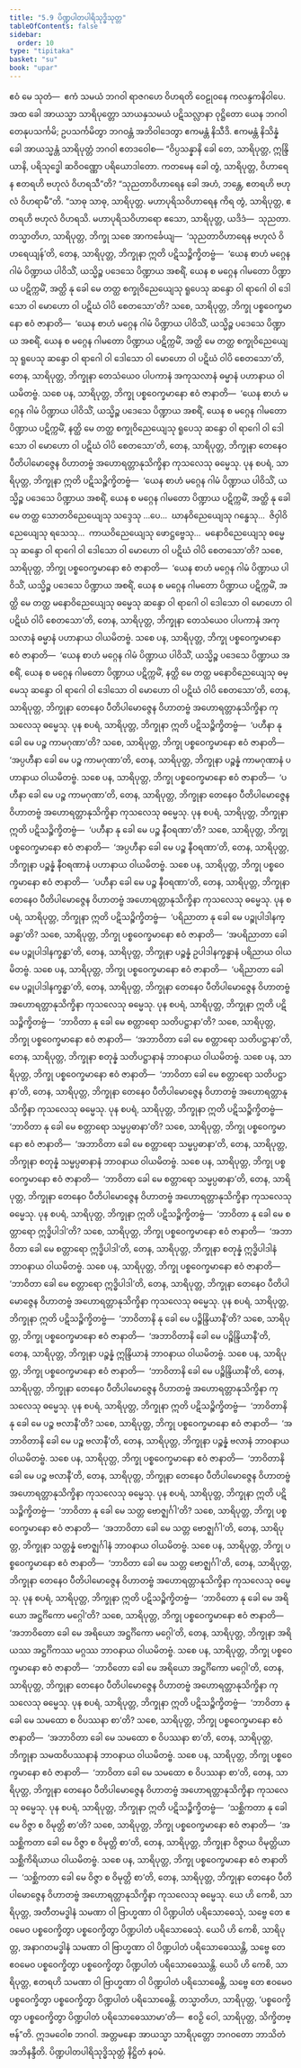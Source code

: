 ```yaml
---
title: "5.9 ပိဏ္ဍပါတပါရိသုဒ္ဓိသုတ္တ"
tableOfContents: false
sidebar:
  order: 10
type: "tipitaka"
basket: "su"
book: "upar"
---
```



<DynamicBreadcrumb />

<Division number="438" book="upar">

<Paragraph number="1257" book="upar">
ဧဝံ မေ သုတံ—  ဧကံ သမယံ ဘဂဝါ ရာဇဂဟေ ဝိဟရတိ ဝေဠုဝနေ ကလန္ဒကနိဝါပေ. အထ ခေါ အာယသ္မာ သာရိပုတ္တော သာယနှသမယံ ပဋိသလ္လာနာ ဝုဋ္ဌိတော ယေန ဘဂဝါ တေနုပသင်္ကမိ; ဥပသင်္ကမိတွာ ဘဂဝန္တံ အဘိဝါဒေတွာ ဧကမန္တံ နိသီဒိ. ဧကမန္တံ နိသိန္နံ ခေါ အာယသ္မန္တံ သာရိပုတ္တံ ဘဂဝါ ဧတဒဝေါစ—
</Paragraph>

<Paragraph number="1258" book="upar">
“ဝိပ္ပသန္နာနိ ခေါ တေ, သာရိပုတ္တ, ဣန္ဒြိယာနိ, ပရိသုဒ္ဓေါ ဆဝိဝဏ္ဏော ပရိယောဒါတော. ကတမေန ခေါ တွံ, သာရိပုတ္တ, ဝိဟာရေန ဧတရဟိ ဗဟုလံ ဝိဟရသီ”တိ? “သုညတာဝိဟာရေန ခေါ အဟံ, ဘန္တေ, ဧတရဟိ ဗဟုလံ ဝိဟရာမီ”တိ. “သာဓု သာဓု, သာရိပုတ္တ. မဟာပုရိသဝိဟာရေန ကိရ တွံ, သာရိပုတ္တ, ဧတရဟိ ဗဟုလံ ဝိဟရသိ. မဟာပုရိသဝိဟာရော ဧသော, သာရိပုတ္တ, ယဒိဒံ—  သုညတာ. တသ္မာတိဟ, သာရိပုတ္တ, ဘိက္ခု သစေ အာကင်္ခေယျ—  ‘သုညတာဝိဟာရေန ဗဟုလံ ဝိဟရေယျန်’တိ, တေန, သာရိပုတ္တ, ဘိက္ခုနာ ဣတိ ပဋိသဉ္စိက္ခိတဗ္ဗံ—  ‘ယေန စာဟံ မဂ္ဂေန ဂါမံ ပိဏ္ဍာယ ပါဝိသိံ, ယသ္မိဉ္စ ပဒေသေ ပိဏ္ဍာယ အစရိံ, ယေန စ မဂ္ဂေန ဂါမတော ပိဏ္ဍာယ ပဋိက္ကမိံ, အတ္ထိ နု ခေါ မေ တတ္ထ စက္ခုဝိညေယျေသု ရူပေသု ဆန္ဒော ဝါ ရာဂေါ ဝါ ဒေါသော ဝါ မောဟော ဝါ ပဋိဃံ ဝါပိ စေတသော’တိ? သစေ, သာရိပုတ္တ, ဘိက္ခု ပစ္စဝေက္ခမာနော ဧဝံ ဇာနာတိ—  ‘ယေန စာဟံ မဂ္ဂေန ဂါမံ ပိဏ္ဍာယ ပါဝိသိံ, ယသ္မိဉ္စ ပဒေသေ ပိဏ္ဍာယ အစရိံ, ယေန စ မဂ္ဂေန ဂါမတော ပိဏ္ဍာယ ပဋိက္ကမိံ, အတ္ထိ မေ တတ္ထ စက္ခုဝိညေယျေသု ရူပေသု ဆန္ဒော ဝါ ရာဂေါ ဝါ ဒေါသော ဝါ မောဟော ဝါ ပဋိဃံ ဝါပိ စေတသော’တိ, တေန, သာရိပုတ္တ, ဘိက္ခုနာ တေသံယေဝ ပါပကာနံ အကုသလာနံ ဓမ္မာနံ ပဟာနာယ ဝါယမိတဗ္ဗံ. သစေ ပန, သာရိပုတ္တ, ဘိက္ခု ပစ္စဝေက္ခမာနော ဧဝံ ဇာနာတိ—  ‘ယေန စာဟံ မဂ္ဂေန ဂါမံ ပိဏ္ဍာယ ပါဝိသိံ, ယသ္မိဉ္စ ပဒေသေ ပိဏ္ဍာယ အစရိံ, ယေန စ မဂ္ဂေန ဂါမတော ပိဏ္ဍာယ ပဋိက္ကမိံ, နတ္ထိ မေ တတ္ထ စက္ခုဝိညေယျေသု ရူပေသု ဆန္ဒော ဝါ ရာဂေါ ဝါ ဒေါသော ဝါ မောဟော ဝါ ပဋိဃံ ဝါပိ စေတသော’တိ, တေန, သာရိပုတ္တ, ဘိက္ခုနာ တေနေဝ ပီတိပါမောဇ္ဇေန ဝိဟာတဗ္ဗံ အဟောရတ္တာနုသိက္ခိနာ ကုသလေသု ဓမ္မေသု.
</Paragraph>

</Division>
<Division number="439" book="upar">

<Paragraph number="1259" book="upar">
ပုန စပရံ, သာရိပုတ္တ, ဘိက္ခုနာ ဣတိ ပဋိသဉ္စိက္ခိတဗ္ဗံ—  ‘ယေန စာဟံ မဂ္ဂေန ဂါမံ ပိဏ္ဍာယ ပါဝိသိံ, ယသ္မိဉ္စ ပဒေသေ ပိဏ္ဍာယ အစရိံ, ယေန စ မဂ္ဂေန ဂါမတော ပိဏ္ဍာယ ပဋိက္ကမိံ, အတ္ထိ နု ခေါ မေ တတ္ထ သောတဝိညေယျေသု သဒ္ဒေသု …ပေ…  ဃာနဝိညေယျေသု ဂန္ဓေသု…  ဇိဝှါဝိညေယျေသု ရသေသု…  ကာယဝိညေယျေသု ဖောဋ္ဌဗ္ဗေသု…  မနောဝိညေယျေသု ဓမ္မေသု ဆန္ဒော ဝါ ရာဂေါ ဝါ ဒေါသော ဝါ မောဟော ဝါ ပဋိဃံ ဝါပိ စေတသော’တိ? သစေ, သာရိပုတ္တ, ဘိက္ခု ပစ္စဝေက္ခမာနော ဧဝံ ဇာနာတိ—  ‘ယေန စာဟံ မဂ္ဂေန ဂါမံ ပိဏ္ဍာယ ပါဝိသိံ, ယသ္မိဉ္စ ပဒေသေ ပိဏ္ဍာယ အစရိံ, ယေန စ မဂ္ဂေန ဂါမတော ပိဏ္ဍာယ ပဋိက္ကမိံ, အတ္ထိ မေ တတ္ထ မနောဝိညေယျေသု ဓမ္မေသု ဆန္ဒော ဝါ ရာဂေါ ဝါ ဒေါသော ဝါ မောဟော ဝါ ပဋိဃံ ဝါပိ စေတသော’တိ, တေန, သာရိပုတ္တ, ဘိက္ခုနာ တေသံယေဝ ပါပကာနံ အကုသလာနံ ဓမ္မာနံ ပဟာနာယ ဝါယမိတဗ္ဗံ. သစေ ပန, သာရိပုတ္တ, ဘိက္ခု ပစ္စဝေက္ခမာနော ဧဝံ ဇာနာတိ—  ‘ယေန စာဟံ မဂ္ဂေန ဂါမံ ပိဏ္ဍာယ ပါဝိသိံ, ယသ္မိဉ္စ ပဒေသေ ပိဏ္ဍာယ အစရိံ, ယေန စ မဂ္ဂေန ဂါမတော ပိဏ္ဍာယ ပဋိက္ကမိံ, နတ္ထိ မေ တတ္ထ မနောဝိညေယျေသု ဓမ္မေသု ဆန္ဒော ဝါ ရာဂေါ ဝါ ဒေါသော ဝါ မောဟော ဝါ ပဋိဃံ ဝါပိ စေတသော’တိ, တေန, သာရိပုတ္တ, ဘိက္ခုနာ တေနေဝ ပီတိပါမောဇ္ဇေန ဝိဟာတဗ္ဗံ အဟောရတ္တာနုသိက္ခိနာ ကုသလေသု ဓမ္မေသု.
</Paragraph>

</Division>
<Division number="440" book="upar">

<Paragraph number="1260" book="upar">
ပုန စပရံ, သာရိပုတ္တ, ဘိက္ခုနာ ဣတိ ပဋိသဉ္စိက္ခိတဗ္ဗံ—  ‘ပဟီနာ နု ခေါ မေ ပဉ္စ ကာမဂုဏာ’တိ? သစေ, သာရိပုတ္တ, ဘိက္ခု ပစ္စဝေက္ခမာနော ဧဝံ ဇာနာတိ—  ‘အပ္ပဟီနာ ခေါ မေ ပဉ္စ ကာမဂုဏာ’တိ, တေန, သာရိပုတ္တ, ဘိက္ခုနာ ပဉ္စန္နံ ကာမဂုဏာနံ ပဟာနာယ ဝါယမိတဗ္ဗံ. သစေ ပန, သာရိပုတ္တ, ဘိက္ခု ပစ္စဝေက္ခမာနော ဧဝံ ဇာနာတိ—  ‘ပဟီနာ ခေါ မေ ပဉ္စ ကာမဂုဏာ’တိ, တေန, သာရိပုတ္တ, ဘိက္ခုနာ တေနေဝ ပီတိပါမောဇ္ဇေန ဝိဟာတဗ္ဗံ အဟောရတ္တာနုသိက္ခိနာ ကုသလေသု ဓမ္မေသု.
</Paragraph>

</Division>
<Division number="441" book="upar">

<Paragraph number="1261" book="upar">
ပုန စပရံ, သာရိပုတ္တ, ဘိက္ခုနာ ဣတိ ပဋိသဉ္စိက္ခိတဗ္ဗံ—  ‘ပဟီနာ နု ခေါ မေ ပဉ္စ နီဝရဏာ’တိ? သစေ, သာရိပုတ္တ, ဘိက္ခု ပစ္စဝေက္ခမာနော ဧဝံ ဇာနာတိ—  ‘အပ္ပဟီနာ ခေါ မေ ပဉ္စ နီဝရဏာ’တိ, တေန, သာရိပုတ္တ, ဘိက္ခုနာ ပဉ္စန္နံ နီဝရဏာနံ ပဟာနာယ ဝါယမိတဗ္ဗံ. သစေ ပန, သာရိပုတ္တ, ဘိက္ခု ပစ္စဝေက္ခမာနော ဧဝံ ဇာနာတိ—  ‘ပဟီနာ ခေါ မေ ပဉ္စ နီဝရဏာ’တိ, တေန, သာရိပုတ္တ, ဘိက္ခုနာ တေနေဝ ပီတိပါမောဇ္ဇေန ဝိဟာတဗ္ဗံ အဟောရတ္တာနုသိက္ခိနာ ကုသလေသု ဓမ္မေသု.
</Paragraph>

</Division>
<Division number="442" book="upar">

<Paragraph number="1262" book="upar">
ပုန စပရံ, သာရိပုတ္တ, ဘိက္ခုနာ ဣတိ ပဋိသဉ္စိက္ခိတဗ္ဗံ—  ‘ပရိညာတာ နု ခေါ မေ ပဉ္စုပါဒါနက္ခန္ဓာ’တိ? သစေ, သာရိပုတ္တ, ဘိက္ခု ပစ္စဝေက္ခမာနော ဧဝံ ဇာနာတိ—  ‘အပရိညာတာ ခေါ မေ ပဉ္စုပါဒါနက္ခန္ဓာ’တိ, တေန, သာရိပုတ္တ, ဘိက္ခုနာ ပဉ္စန္နံ ဥပါဒါနက္ခန္ဓာနံ ပရိညာယ ဝါယမိတဗ္ဗံ. သစေ ပန, သာရိပုတ္တ, ဘိက္ခု ပစ္စဝေက္ခမာနော ဧဝံ ဇာနာတိ—  ‘ပရိညာတာ ခေါ မေ ပဉ္စုပါဒါနက္ခန္ဓာ’တိ, တေန, သာရိပုတ္တ, ဘိက္ခုနာ တေနေဝ ပီတိပါမောဇ္ဇေန ဝိဟာတဗ္ဗံ အဟောရတ္တာနုသိက္ခိနာ ကုသလေသု ဓမ္မေသု.
</Paragraph>

</Division>
<Division number="443" book="upar">

<Paragraph number="1263" book="upar">
ပုန စပရံ, သာရိပုတ္တ, ဘိက္ခုနာ ဣတိ ပဋိသဉ္စိက္ခိတဗ္ဗံ—  ‘ဘာဝိတာ နု ခေါ မေ စတ္တာရော သတိပဋ္ဌာနာ’တိ? သစေ, သာရိပုတ္တ, ဘိက္ခု ပစ္စဝေက္ခမာနော ဧဝံ ဇာနာတိ—  ‘အဘာဝိတာ ခေါ မေ စတ္တာရော သတိပဋ္ဌာနာ’တိ, တေန, သာရိပုတ္တ, ဘိက္ခုနာ စတုန္နံ သတိပဋ္ဌာနာနံ ဘာဝနာယ ဝါယမိတဗ္ဗံ. သစေ ပန, သာရိပုတ္တ, ဘိက္ခု ပစ္စဝေက္ခမာနော ဧဝံ ဇာနာတိ—  ‘ဘာဝိတာ ခေါ မေ စတ္တာရော သတိပဋ္ဌာနာ’တိ, တေန, သာရိပုတ္တ, ဘိက္ခုနာ တေနေဝ ပီတိပါမောဇ္ဇေန ဝိဟာတဗ္ဗံ အဟောရတ္တာနုသိက္ခိနာ ကုသလေသု ဓမ္မေသု.
</Paragraph>

</Division>
<Division number="444" book="upar">

<Paragraph number="1264" book="upar">
ပုန စပရံ, သာရိပုတ္တ, ဘိက္ခုနာ ဣတိ ပဋိသဉ္စိက္ခိတဗ္ဗံ—  ‘ဘာဝိတာ နု ခေါ မေ စတ္တာရော သမ္မပ္ပဓာနာ’တိ? သစေ, သာရိပုတ္တ, ဘိက္ခု ပစ္စဝေက္ခမာနော ဧဝံ ဇာနာတိ—  ‘အဘာဝိတာ ခေါ မေ စတ္တာရော သမ္မပ္ပဓာနာ’တိ, တေန, သာရိပုတ္တ, ဘိက္ခုနာ စတုန္နံ သမ္မပ္ပဓာနာနံ ဘာဝနာယ ဝါယမိတဗ္ဗံ. သစေ ပန, သာရိပုတ္တ, ဘိက္ခု ပစ္စဝေက္ခမာနော ဧဝံ ဇာနာတိ—  ‘ဘာဝိတာ ခေါ မေ စတ္တာရော သမ္မပ္ပဓာနာ’တိ, တေန, သာရိပုတ္တ, ဘိက္ခုနာ တေနေဝ ပီတိပါမောဇ္ဇေန ဝိဟာတဗ္ဗံ အဟောရတ္တာနုသိက္ခိနာ ကုသလေသု ဓမ္မေသု.
</Paragraph>

</Division>
<Division number="445" book="upar">

<Paragraph number="1265" book="upar">
ပုန စပရံ, သာရိပုတ္တ, ဘိက္ခုနာ ဣတိ ပဋိသဉ္စိက္ခိတဗ္ဗံ—  ‘ဘာဝိတာ နု ခေါ မေ စတ္တာရော ဣဒ္ဓိပါဒါ’တိ? သစေ, သာရိပုတ္တ, ဘိက္ခု ပစ္စဝေက္ခမာနော ဧဝံ ဇာနာတိ—  ‘အဘာဝိတာ ခေါ မေ စတ္တာရော ဣဒ္ဓိပါဒါ’တိ, တေန, သာရိပုတ္တ, ဘိက္ခုနာ စတုန္နံ ဣဒ္ဓိပါဒါနံ ဘာဝနာယ ဝါယမိတဗ္ဗံ. သစေ ပန, သာရိပုတ္တ, ဘိက္ခု ပစ္စဝေက္ခမာနော ဧဝံ ဇာနာတိ—  ‘ဘာဝိတာ ခေါ မေ စတ္တာရော ဣဒ္ဓိပါဒါ’တိ, တေန, သာရိပုတ္တ, ဘိက္ခုနာ တေနေဝ ပီတိပါမောဇ္ဇေန ဝိဟာတဗ္ဗံ အဟောရတ္တာနုသိက္ခိနာ ကုသလေသု ဓမ္မေသု.
</Paragraph>

</Division>
<Division number="446" book="upar">

<Paragraph number="1266" book="upar">
ပုန စပရံ, သာရိပုတ္တ, ဘိက္ခုနာ ဣတိ ပဋိသဉ္စိက္ခိတဗ္ဗံ—  ‘ဘာဝိတာနိ နု ခေါ မေ ပဉ္စိန္ဒြိယာနီ’တိ? သစေ, သာရိပုတ္တ, ဘိက္ခု ပစ္စဝေက္ခမာနော ဧဝံ ဇာနာတိ—  ‘အဘာဝိတာနိ ခေါ မေ ပဉ္စိန္ဒြိယာနီ’တိ, တေန, သာရိပုတ္တ, ဘိက္ခုနာ ပဉ္စန္နံ ဣန္ဒြိယာနံ ဘာဝနာယ ဝါယမိတဗ္ဗံ. သစေ ပန, သာရိပုတ္တ, ဘိက္ခု ပစ္စဝေက္ခမာနော ဧဝံ ဇာနာတိ—  ‘ဘာဝိတာနိ ခေါ မေ ပဉ္စိန္ဒြိယာနီ’တိ, တေန, သာရိပုတ္တ, ဘိက္ခုနာ တေနေဝ ပီတိပါမောဇ္ဇေန ဝိဟာတဗ္ဗံ အဟောရတ္တာနုသိက္ခိနာ ကုသလေသု ဓမ္မေသု.
</Paragraph>

</Division>
<Division number="447" book="upar">

<Paragraph number="1267" book="upar">
ပုန စပရံ, သာရိပုတ္တ, ဘိက္ခုနာ ဣတိ ပဋိသဉ္စိက္ခိတဗ္ဗံ—  ‘ဘာဝိတာနိ နု ခေါ မေ ပဉ္စ ဗလာနီ’တိ? သစေ, သာရိပုတ္တ, ဘိက္ခု ပစ္စဝေက္ခမာနော ဧဝံ ဇာနာတိ—  ‘အဘာဝိတာနိ ခေါ မေ ပဉ္စ ဗလာနီ’တိ, တေန, သာရိပုတ္တ, ဘိက္ခုနာ ပဉ္စန္နံ ဗလာနံ ဘာဝနာယ ဝါယမိတဗ္ဗံ. သစေ ပန, သာရိပုတ္တ, ဘိက္ခု ပစ္စဝေက္ခမာနော ဧဝံ ဇာနာတိ—  ‘ဘာဝိတာနိ ခေါ မေ ပဉ္စ ဗလာနီ’တိ, တေန, သာရိပုတ္တ, ဘိက္ခုနာ တေနေဝ ပီတိပါမောဇ္ဇေန ဝိဟာတဗ္ဗံ အဟောရတ္တာနုသိက္ခိနာ ကုသလေသု ဓမ္မေသု.
</Paragraph>

</Division>
<Division number="448" book="upar">

<Paragraph number="1268" book="upar">
ပုန စပရံ, သာရိပုတ္တ, ဘိက္ခုနာ ဣတိ ပဋိသဉ္စိက္ခိတဗ္ဗံ—  ‘ဘာဝိတာ နု ခေါ မေ သတ္တ ဗောဇ္ဈင်္ဂါ’တိ? သစေ, သာရိပုတ္တ, ဘိက္ခု ပစ္စဝေက္ခမာနော ဧဝံ ဇာနာတိ—  ‘အဘာဝိတာ ခေါ မေ သတ္တ ဗောဇ္ဈင်္ဂါ’တိ, တေန, သာရိပုတ္တ, ဘိက္ခုနာ သတ္တန္နံ ဗောဇ္ဈင်္ဂါနံ ဘာဝနာယ ဝါယမိတဗ္ဗံ. သစေ ပန, သာရိပုတ္တ, ဘိက္ခု ပစ္စဝေက္ခမာနော ဧဝံ ဇာနာတိ—  ‘ဘာဝိတာ ခေါ မေ သတ္တ ဗောဇ္ဈင်္ဂါ’တိ, တေန, သာရိပုတ္တ, ဘိက္ခုနာ တေနေဝ ပီတိပါမောဇ္ဇေန ဝိဟာတဗ္ဗံ အဟောရတ္တာနုသိက္ခိနာ ကုသလေသု ဓမ္မေသု.
</Paragraph>

</Division>
<Division number="449" book="upar">

<Paragraph number="1269" book="upar">
ပုန စပရံ, သာရိပုတ္တ, ဘိက္ခုနာ ဣတိ ပဋိသဉ္စိက္ခိတဗ္ဗံ—  ‘ဘာဝိတော နု ခေါ မေ အရိယော အဋ္ဌင်္ဂိကော မဂ္ဂေါ’တိ? သစေ, သာရိပုတ္တ, ဘိက္ခု ပစ္စဝေက္ခမာနော ဧဝံ ဇာနာတိ—  ‘အဘာဝိတော ခေါ မေ အရိယော အဋ္ဌင်္ဂိကော မဂ္ဂေါ’တိ, တေန, သာရိပုတ္တ, ဘိက္ခုနာ အရိယဿ အဋ္ဌင်္ဂိကဿ မဂ္ဂဿ ဘာဝနာယ ဝါယမိတဗ္ဗံ. သစေ ပန, သာရိပုတ္တ, ဘိက္ခု ပစ္စဝေက္ခမာနော ဧဝံ ဇာနာတိ—  ‘ဘာဝိတော ခေါ မေ အရိယော အဋ္ဌင်္ဂိကော မဂ္ဂေါ’တိ, တေန, သာရိပုတ္တ, ဘိက္ခုနာ တေနေဝ ပီတိပါမောဇ္ဇေန ဝိဟာတဗ္ဗံ အဟောရတ္တာနုသိက္ခိနာ ကုသလေသု ဓမ္မေသု.
</Paragraph>

</Division>
<Division number="450" book="upar">

<Paragraph number="1270" book="upar">
ပုန စပရံ, သာရိပုတ္တ, ဘိက္ခုနာ ဣတိ ပဋိသဉ္စိက္ခိတဗ္ဗံ—  ‘ဘာဝိတာ နု ခေါ မေ သမထော စ ဝိပဿနာ စာ’တိ? သစေ, သာရိပုတ္တ, ဘိက္ခု ပစ္စဝေက္ခမာနော ဧဝံ ဇာနာတိ—  ‘အဘာဝိတာ ခေါ မေ သမထော စ ဝိပဿနာ စာ’တိ, တေန, သာရိပုတ္တ, ဘိက္ခုနာ သမထဝိပဿနာနံ ဘာဝနာယ ဝါယမိတဗ္ဗံ. သစေ ပန, သာရိပုတ္တ, ဘိက္ခု ပစ္စဝေက္ခမာနော ဧဝံ ဇာနာတိ—  ‘ဘာဝိတာ ခေါ မေ သမထော စ ဝိပဿနာ စာ’တိ, တေန, သာရိပုတ္တ, ဘိက္ခုနာ တေနေဝ ပီတိပါမောဇ္ဇေန ဝိဟာတဗ္ဗံ အဟောရတ္တာနုသိက္ခိနာ ကုသလေသု ဓမ္မေသု.
</Paragraph>

</Division>
<Division number="451" book="upar">

<Paragraph number="1271" book="upar">
ပုန စပရံ, သာရိပုတ္တ, ဘိက္ခုနာ ဣတိ ပဋိသဉ္စိက္ခိတဗ္ဗံ—  ‘သစ္ဆိကတာ နု ခေါ မေ ဝိဇ္ဇာ စ ဝိမုတ္တိ စာ’တိ? သစေ, သာရိပုတ္တ, ဘိက္ခု ပစ္စဝေက္ခမာနော ဧဝံ ဇာနာတိ—  ‘အသစ္ဆိကတာ ခေါ မေ ဝိဇ္ဇာ စ ဝိမုတ္တိ စာ’တိ, တေန, သာရိပုတ္တ, ဘိက္ခုနာ ဝိဇ္ဇာယ ဝိမုတ္တိယာ သစ္ဆိကိရိယာယ ဝါယမိတဗ္ဗံ. သစေ ပန, သာရိပုတ္တ, ဘိက္ခု ပစ္စဝေက္ခမာနော ဧဝံ ဇာနာတိ—  ‘သစ္ဆိကတာ ခေါ မေ ဝိဇ္ဇာ စ ဝိမုတ္တိ စာ’တိ, တေန, သာရိပုတ္တ, ဘိက္ခုနာ တေနေဝ ပီတိပါမောဇ္ဇေန ဝိဟာတဗ္ဗံ အဟောရတ္တာနုသိက္ခိနာ ကုသလေသု ဓမ္မေသု.
</Paragraph>

</Division>
<Division number="452" book="upar">

<Paragraph number="1272" book="upar">
ယေ ဟိ ကေစိ, သာရိပုတ္တ, အတီတမဒ္ဓါနံ သမဏာ ဝါ ဗြာဟ္မဏာ ဝါ ပိဏ္ဍပါတံ ပရိသောဓေသုံ, သဗ္ဗေ တေ ဧဝမေဝ ပစ္စဝေက္ခိတွာ ပစ္စဝေက္ခိတွာ ပိဏ္ဍပါတံ ပရိသောဓေသုံ. ယေပိ ဟိ ကေစိ, သာရိပုတ္တ, အနာဂတမဒ္ဓါနံ သမဏာ ဝါ ဗြာဟ္မဏာ ဝါ ပိဏ္ဍပါတံ ပရိသောဓေဿန္တိ, သဗ္ဗေ တေ ဧဝမေဝ ပစ္စဝေက္ခိတွာ ပစ္စဝေက္ခိတွာ ပိဏ္ဍပါတံ ပရိသောဓေဿန္တိ. ယေပိ ဟိ ကေစိ, သာရိပုတ္တ, ဧတရဟိ သမဏာ ဝါ ဗြာဟ္မဏာ ဝါ ပိဏ္ဍပါတံ ပရိသောဓေန္တိ, သဗ္ဗေ တေ ဧဝမေဝ ပစ္စဝေက္ခိတွာ ပစ္စဝေက္ခိတွာ ပိဏ္ဍပါတံ ပရိသောဓေန္တိ. တသ္မာတိဟ, သာရိပုတ္တ, ‘ပစ္စဝေက္ခိတွာ ပစ္စဝေက္ခိတွာ ပိဏ္ဍပါတံ ပရိသောဓေဿာမာ’တိ—  ဧဝဉှိ ဝေါ, သာရိပုတ္တ, သိက္ခိတဗ္ဗန်”တိ.
</Paragraph>

<Paragraph number="1273" book="upar">
ဣဒမဝေါစ ဘဂဝါ. အတ္တမနော အာယသ္မာ သာရိပုတ္တော ဘဂဝတော ဘာသိတံ အဘိနန္ဒီတိ.

</Paragraph>
</Division>

<Paragraph number="1274" type="center" book="upar">
ပိဏ္ဍပါတပါရိသုဒ္ဓိသုတ္တံ နိဋ္ဌိတံ နဝမံ.
</Paragraph>